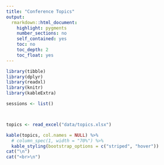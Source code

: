 ```yaml
---
title: "Conference Topics"
output: 
  rmarkdown::html_document:
    highlight: pygments
    number_sections: no
    self_contained: yes
    toc: no
    toc_depth: 2
    toc_float: yes
---
```

```r
library(tibble)
library(dplyr)
library(readxl)
library(knitr)
library(kableExtra)

sessions <- list()



topics <- read_excel("data/topics.xlsx") 


```

```r
kable(topics, col.names = NULL) %>%
  # column_spec(1, width = "70%") %>%
  kable_styling(bootstrap_options = c("striped", "hover"))
cat("\n") 
cat("<br>\n")


```
